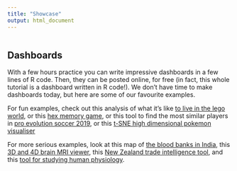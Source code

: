 ```yaml
---
title: "Showcase"
output: html_document
---
```


```r

```


## Dashboards

With a few hours practice you can write impressive dashboards in a few lines of R code. Then, they can be posted online, for free (in fact, this whole tutorial is a dashboard written in R code!). We don't have time to make dashboards today, but here are some of our favourite examples.

For fun examples, check out this analysis of what it's like
[to live in the lego world](https://shiny.rstudio.com/gallery/lego-world.html),
or this [hex memory game](https://shiny.rstudio.com/gallery/hex-memory.html),
or this tool to find the most similar players in 
[pro evolution soccer 2019](https://shiny.rstudio.com/gallery/soccer-player-similarity.html),
or this 
[t-SNE high dimensional pokemon visualiser](https://jkunst.com/flexdashboard-highcharter-examples/pokemon/)

For more serious examples, look at this map of
[the blood banks in India](https://shiny.rstudio.com/gallery/india-blood-banks.html),
this [3D and 4D brain MRI viewer](https://shiny.rstudio.com/gallery/mri-images.html),
this [New Zealand trade intelligence tool](https://shiny.rstudio.com/gallery/nz-trade-dash.html),
and this [tool for studying human physiology](https://dgranjon.shinyapps.io/entry_level/).
